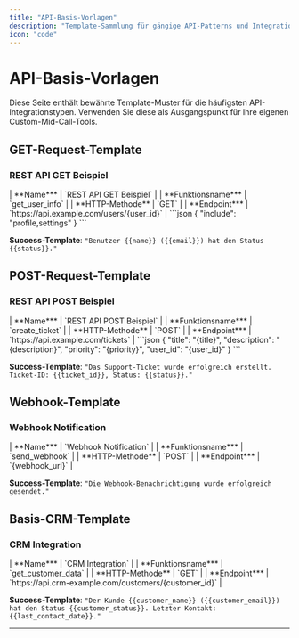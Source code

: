 ```yaml
---
title: "API-Basis-Vorlagen"
description: "Template-Sammlung für gängige API-Patterns und Integration-Beispiele als Ausgangspunkt für Custom-Integrationen"
icon: "code"
---
```


# API-Basis-Vorlagen

Diese Seite enthält bewährte Template-Muster für die häufigsten API-Integrationstypen. Verwenden Sie diese als Ausgangspunkt für Ihre eigenen Custom-Mid-Call-Tools.

## GET-Request-Template

### REST API GET Beispiel

<Tabs>
  <Tab title="Werkzeugdetails">
    | **Name*** | `REST API GET Beispiel` |
    | **Funktionsname*** | `get_user_info` |
    | **HTTP-Methode** | `GET` |
    | **Endpoint*** | `https://api.example.com/users/{user_id}` |
  </Tab>
  
  <Tab title="Query-Parameter">
    ```json
    {
      "include": "profile,settings"
    }
    ```
  </Tab>
</Tabs>

**Success-Template**: `"Benutzer {{name}} ({{email}}) hat den Status {{status}}."`

## POST-Request-Template

### REST API POST Beispiel

<Tabs>
  <Tab title="Werkzeugdetails">
    | **Name*** | `REST API POST Beispiel` |
    | **Funktionsname*** | `create_ticket` |
    | **HTTP-Methode** | `POST` |
    | **Endpoint*** | `https://api.example.com/tickets` |
  </Tab>
  
  <Tab title="Request Body">
    ```json
    {
      "title": "{title}",
      "description": "{description}",
      "priority": "{priority}",
      "user_id": "{user_id}"
    }
    ```
  </Tab>
</Tabs>

**Success-Template**: `"Das Support-Ticket wurde erfolgreich erstellt. Ticket-ID: {{ticket_id}}, Status: {{status}}."`

## Webhook-Template

### Webhook Notification

<Tabs>
  <Tab title="Werkzeugdetails">
    | **Name*** | `Webhook Notification` |
    | **Funktionsname*** | `send_webhook` |
    | **HTTP-Methode** | `POST` |
    | **Endpoint*** | `{webhook_url}` |
  </Tab>
</Tabs>

**Success-Template**: `"Die Webhook-Benachrichtigung wurde erfolgreich gesendet."`

## Basis-CRM-Template

### CRM Integration

<Tabs>
  <Tab title="Werkzeugdetails">
    | **Name*** | `CRM Integration` |
    | **Funktionsname*** | `get_customer_data` |
    | **HTTP-Methode** | `GET` |
    | **Endpoint*** | `https://api.crm-example.com/customers/{customer_id}` |
  </Tab>
</Tabs>

**Success-Template**: `"Der Kunde {{customer_name}} ({{customer_email}}) hat den Status {{customer_status}}. Letzter Kontakt: {{last_contact_date}}."`

---

